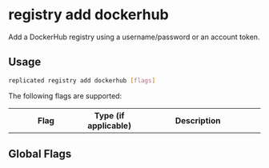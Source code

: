 
# registry add dockerhub

Add a DockerHub registry using a username/password or an account token.

## Usage

```bash
replicated registry add dockerhub [flags]
```
The following flags are supported:

<table>
  <tr>
    <th width="30%">Flag</th>
    <th width="20%">Type (if applicable)</th>
    <th width="50%">Description</th>
  </tr>
  <AuthType/>
  <Password/>
  <PasswordStdin/>
  <SkipValidation/>
  <TokenStdin/>
  <Username/>
</table>

## Global Flags

<GlobalFlags/>
